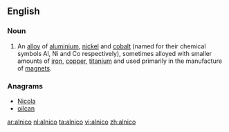 ==English==

===Noun===
{{en-noun}}
{{wikipedia}}

# An [[alloy]] of [[aluminium]], [[nickel]] and [[cobalt]] (named for their chemical symbols Al, Ni and Co respectively), sometimes alloyed with smaller amounts of [[iron]], [[copper]], [[titanium]] and used primarily in the manufacture of [[magnet]]s.

===Anagrams===
* [[Nicola#English|Nicola]]
* [[oilcan#English|oilcan]]

[[ar:alnico]]
[[nl:alnico]]
[[ta:alnico]]
[[vi:alnico]]
[[zh:alnico]]